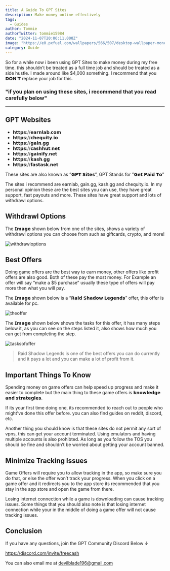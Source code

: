 ```yaml
---
title: A Guide To GPT Sites
description: Make money online effectively
tags:
  - Guides
author: Tommie 
authorTwitter: tommie15984
date: "2024-11-07T20:06:11.000Z"
image: "https://e0.pxfuel.com/wallpapers/566/507/desktop-wallpaper-money-jpg-168-kb-other-money-cartoon.jpg"
category: Guide
---
```

So for a while now i been using GPT Sites to make money during my free time. this shouldn’t be treated as a full time job and should be treated as a side hustle. I made around like $4,000 something. I recommend that you 𝗗𝗢𝗡’𝗧 replace your job for this.

### "if you plan on using these sites, i recommend that you read carefully below"
***
## GPT Websites

- 𝗵𝘁𝘁𝗽𝘀://𝗲𝗮𝗿𝗻𝗹𝗮𝗯.𝗰𝗼𝗺
- 𝗵𝘁𝘁𝗽𝘀://𝗰𝗵𝗲𝗾𝘂𝗶𝘁𝘆.𝗶𝗼
- 𝗵𝘁𝘁𝗽𝘀://𝗴𝗮𝗶𝗻.𝗴𝗴
- 𝗵𝘁𝘁𝗽𝘀://𝗰𝗮𝘀𝗵𝗵𝘂𝘁.𝗻𝗲𝘁
- 𝗵𝘁𝘁𝗽𝘀://𝗴𝗮𝗶𝗻𝗶𝗳𝘆.𝗻𝗲𝘁
- 𝗵𝘁𝘁𝗽𝘀://𝗸𝗮𝘀𝗵.𝗴𝗴
- 𝗵𝘁𝘁𝗽𝘀://𝗳𝗮𝘀𝘁𝗮𝘀𝗸.𝗻𝗲𝘁

These sites are also known as ”𝗚𝗣𝗧 𝗦𝗶𝘁𝗲𝘀”, GPT Stands for ”𝗚𝗲𝘁 𝗣𝗮𝗶𝗱 𝗧𝗼”

The sites i recommend are earnlab, gain.gg, kash.gg and chequity.io. In my personal opinion these are the best sites you can use, they have great support, fast payouts and more. These sites have great support and lots of withdrawl options.

## Withdrawl Options

The 𝗜𝗺𝗮𝗴𝗲 shown below from one of the sites, shows a variety of withdrawl options you can choose from such as giftcards, crypto, and more!

![withdrawloptions](/images/withdrawl1.png)

## Best Offers

Doing game offers are the best way to earn money, other offers like profit offers are also good. Both of these pay the most money. For Example an offer will say “make a $5 purchase” usually these type of offers will pay more then what you will pay.

The 𝗜𝗺𝗮𝗴𝗲 shown below is a “𝗥𝗮𝗶𝗱 𝗦𝗵𝗮𝗱𝗼𝘄 𝗟𝗲𝗴𝗲𝗻𝗱𝘀” offer, this offer is available for pc.

![theoffer](/images/gameoffer.png)

The 𝗜𝗺𝗮𝗴𝗲 shown below shows the tasks for this offer, it has many steps below it, as you can see on the steps listed it, also shows how much you can get from completing the step.

![tasksofoffer](/images/tasks.png)

> Raid Shadow Legends is one of the best offers you can do currently and it pays a lot and you can make a lot of profit from it.

## Important Things To Know

Spending money on game offers can help speed up progress and make it easier to complete but the main thing to these game offers is 𝗸𝗻𝗼𝘄𝗹𝗲𝗱𝗴𝗲 𝗮𝗻𝗱 𝘀𝘁𝗿𝗮𝘁𝗲𝗴𝗶𝗲𝘀.

If its your first time doing one, its recommended to reach out to people who might’ve done this offer before. you can also find guides on reddit, discord, etc.

Another thing you should know is that these sites do not permit any sort of vpns, this can get your account terminated. Using emulators and having multiple accounts is also prohibted. As long as you follow the TOS you should be fine and shouldn’t be worried about getting your account banned.

## Minimize Tracking Issues

Game Offers will require you to allow tracking in the app, so make sure you do that, or else the offer won’t track your progress. When you click on a game offer and it redirects you to the app store its recommended that you stay in the app store and open the game from there.

Losing internet connection while a game is downloading can cause tracking issues. Some things that you should also note is that losing internet connection while your in the middle of doing a game offer will not cause tracking issues.

## Conclusion

If you have any questions, join the GPT Community Discord Below ↓

https://discord.com/invite/freecash

You can also email me at devilblade196@gmail.com